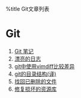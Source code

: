 %title Git文章列表
=Git=
# [[git/git_notes|Git 笔记]]
# [[git/pretty_log|漂亮的日志 ]]
# [[git/using_vimdiff_as_difftoo|git中使用vimdiff比较差异]]
# [[git/git_directory_structure|git的目录结构(译)]]
# [[git/restore_a_deleted_file|找回已删除的文件]]
# [[git/fix_broken_repo|修复损坏的资源库 ]]
